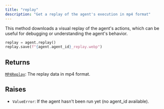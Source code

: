 ```yaml
---
title: "replay"
description: "Get a replay of the agent's execution in mp4 format"
---
```




This method downloads a visual replay of the agent's actions, which can be
useful for debugging or understanding the agent's behavior.

```python
replay = agent.replay()
replay.save(f"{agent.agent_id}_replay.webp")
```



## Returns

[`MP4Replay`](/sdk-reference/misc/mp4replay): The replay data in mp4 format.

## Raises

- `ValueError`: If the agent hasn't been run yet (no agent_id available).
